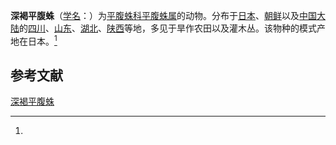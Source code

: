 {{Speciesbox
| name = 深褐平腹蛛
| status = 
| status_system = 
| image = 
| genus = Gnaphosa
| species = kompirensis
| authority = (Boes. et Str., 1906)<ref name='id14350'>{{cite web| url =http://www.bioinfo.cn/db05/BjdwSpecies.php?action=view&id=14350| title =深褐平腹蛛| work =《中国动物物种编目数据库》| publisher =中国科学院微生物研究所| author =中国科学院动物研究所| accessdate =2009-04-28| deadurl =yes| archiveurl =https://web.archive.org/web/20160305072524/http://www.bioinfo.cn/db05/BjdwSpecies.php?action=view&id=14350| archivedate =2016-03-05}}</ref>
}}

'''深褐平腹蛛'''（[[学名|学名]]：{{lang|la|''Gnaphosa kompirensis''}}）为[[平腹蛛科|平腹蛛科]][[平腹蛛属|平腹蛛属]]的动物。分布于[[日本|日本]]、[[朝鲜|朝鲜]]以及[[中国大陆|中国大陆]]的[[四川|四川]]、[[山东|山东]]、[[湖北|湖北]]、[[陕西|陕西]]等地，多见于旱作农田以及灌木丛。该物种的模式产地在日本。<ref name='id14350'/>

== 参考文献 ==
{{reflist}}

{{Wikispecies|Gnaphosa kompirensis}}
{{Taxonbar|from=Q2603286}}

[[Category:平腹蛛属|深褐平腹蛛]]


{{蜘蛛小作品}}
